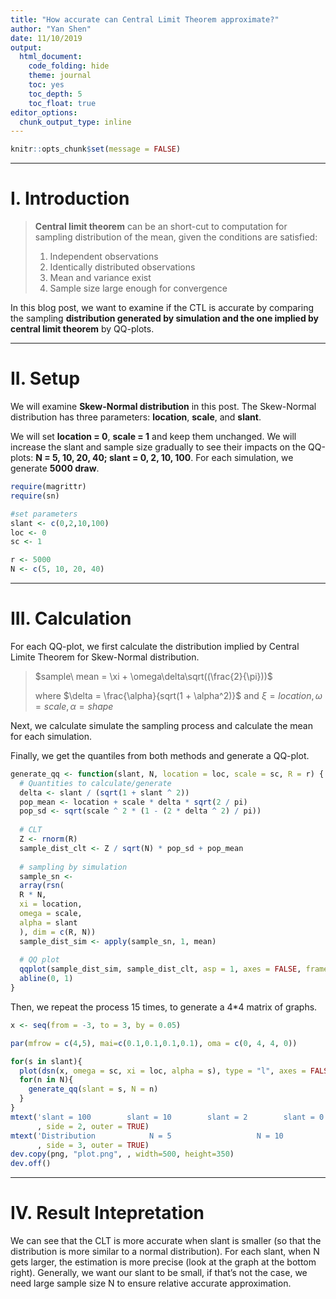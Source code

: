 ```yaml
---
title: "How accurate can Central Limit Theorem approximate?"
author: "Yan Shen"
date: 11/10/2019
output: 
  html_document:
    code_folding: hide
    theme: journal
    toc: yes
    toc_depth: 5
    toc_float: true
editor_options: 
  chunk_output_type: inline
---
```

```r
knitr::opts_chunk$set(message = FALSE)
```

***
# I. Introduction

>__Central limit theorem__ can be an short-cut to computation for sampling distribution of the mean, given the conditions are satisfied:
>
>1. Independent observations
>2. Identically distributed observations
>3. Mean and variance exist
>4. Sample size large enough for convergence


In this blog post, we want to examine if the CTL is accurate by comparing the sampling __distribution generated by simulation and the one implied by central limit theorem__ by QQ-plots.

***
# II. Setup

We will examine __Skew-Normal distribution__ in this post. The Skew-Normal distribution has three parameters: __location__, __scale__, and __slant__.

We will set __location = 0__, __scale = 1__ and keep them unchanged. We will increase the slant and sample size gradually to see their impacts on the QQ-plots: __N = 5, 10, 20, 40; slant = 0, 2, 10, 100__. For each simulation, we generate __5000 draw__. 

```r
require(magrittr)
require(sn)

#set parameters
slant <- c(0,2,10,100)
loc <- 0
sc <- 1

r <- 5000
N <- c(5, 10, 20, 40)
```

***
# III. Calculation

For each QQ-plot, we first calculate the distribution implied by Central Limite Theorem for Skew-Normal distribution. 

> $sample\ mean = \xi + \omega\delta\sqrt((\frac{2}{\pi}))$
>
> where $\delta = \frac{\alpha}{sqrt(1 + \alpha^2)}$ 
> and $\xi = location, \omega = scale, \alpha = shape$

Next, we calculate simulate the sampling process and calculate the mean for each simulation. 

Finally, we get the quantiles from both methods and generate a QQ-plot. 
```r
generate_qq <- function(slant, N, location = loc, scale = sc, R = r) {
  # Quantities to calculate/generate
  delta <- slant / (sqrt(1 + slant ^ 2))
  pop_mean <- location + scale * delta * sqrt(2 / pi)
  pop_sd <- sqrt(scale ^ 2 * (1 - (2 * delta ^ 2) / pi))
  
  # CLT
  Z <- rnorm(R)
  sample_dist_clt <- Z / sqrt(N) * pop_sd + pop_mean
  
  # sampling by simulation
  sample_sn <-
  array(rsn(
  R * N,
  xi = location,
  omega = scale,
  alpha = slant
  ), dim = c(R, N))
  sample_dist_sim <- apply(sample_sn, 1, mean)
  
  # QQ plot
  qqplot(sample_dist_sim, sample_dist_clt, asp = 1, axes = FALSE, frame.plot=TRUE, ann = FALSE)
  abline(0, 1)
}
```

Then, we repeat the process 15 times, to generate a 4*4 matrix of graphs.  
```r
x <- seq(from = -3, to = 3, by = 0.05) 

par(mfrow = c(4,5), mai=c(0.1,0.1,0.1,0.1), oma = c(0, 4, 4, 0))

for(s in slant){
  plot(dsn(x, omega = sc, xi = loc, alpha = s), type = "l", axes = FALSE, frame.plot=TRUE)
  for(n in N){
    generate_qq(slant = s, N = n)
  }
}
mtext('slant = 100        slant = 10        slant = 2        slant = 0'
      , side = 2, outer = TRUE)
mtext('Distribution            N = 5                   N = 10                  N = 20                   N = 40'
      , side = 3, outer = TRUE)
dev.copy(png, "plot.png", , width=500, height=350)
dev.off()
```

***
# IV. Result Intepretation

We can see that the CLT is more accurate when slant is smaller (so that the distribution is more similar to a normal distribution). For each slant, when N gets larger, the estimation is more precise (look at the graph at the bottom right). Generally, we want our slant to be small, if that's not the case, we need large sample size N to ensure relative accurate approximation.